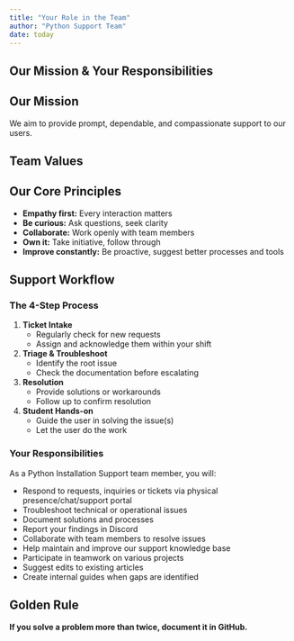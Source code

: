 ```yaml
---
title: "Your Role in the Team"
author: "Python Support Team"
date: today
---
```



## Our Mission & Your Responsibilities


:::{.callout-note}
## Our Mission
We aim to provide prompt, dependable, and compassionate support to our users.
:::

## Team Values

:::{.callout-note}
## Our Core Principles

- **Empathy first:** Every interaction matters
- **Be curious:** Ask questions, seek clarity
- **Collaborate:** Work openly with team members
- **Own it:** Take initiative, follow through
- **Improve constantly:** Be proactive, suggest better processes and tools
:::


## Support Workflow

### The 4-Step Process

1. **Ticket Intake**
   - Regularly check for new requests
   - Assign and acknowledge them within your shift

2. **Triage & Troubleshoot**
   - Identify the root issue
   - Check the documentation before escalating

3. **Resolution**
   - Provide solutions or workarounds
   - Follow up to confirm resolution

4. **Student Hands-on**
   - Guide the user in solving the issue(s)
   - Let the user do the work


### Your Responsibilities

As a Python Installation Support team member, you will:

- Respond to requests, inquiries or tickets via physical presence/chat/support portal
- Troubleshoot technical or operational issues
- Document solutions and processes
- Report your findings in Discord
- Collaborate with team members to resolve issues
- Help maintain and improve our support knowledge base
- Participate in teamwork on various projects
- Suggest edits to existing articles
- Create internal guides when gaps are identified


:::{.callout-tip}
## Golden Rule
**If you solve a problem more than twice, document it in GitHub.**
:::
